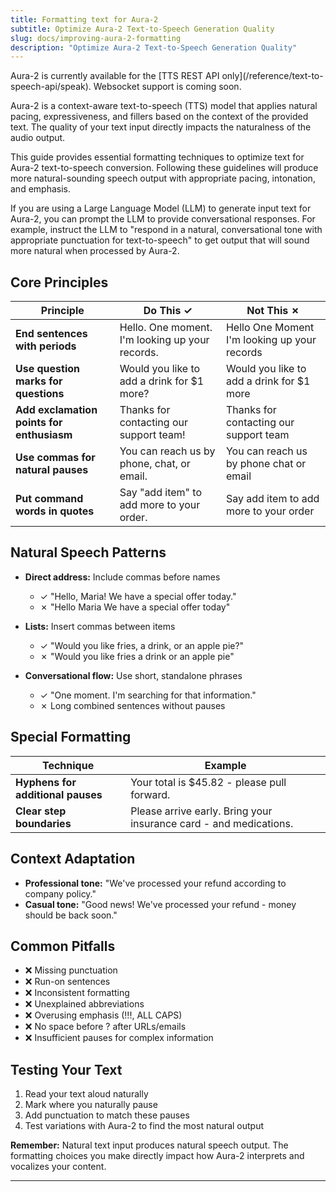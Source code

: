 ```yaml
---
title: Formatting text for Aura-2
subtitle: Optimize Aura-2 Text-to-Speech Generation Quality
slug: docs/improving-aura-2-formatting
description: "Optimize Aura-2 Text-to-Speech Generation Quality"
---
```


<Warning>
Aura-2 is currently available for the [TTS REST API only](/reference/text-to-speech-api/speak). Websocket support is coming soon.
</Warning>

Aura-2 is a context-aware text-to-speech (TTS) model that applies natural pacing, expressiveness, and fillers based on the context of the provided text. The quality of your text input directly impacts the naturalness of the audio output.

This guide provides essential formatting techniques to optimize text for Aura-2 text-to-speech conversion. Following these guidelines will produce more natural-sounding speech output with appropriate pacing, intonation, and emphasis.

<Info title="Note for LLM-Generated Text">
If you are using a Large Language Model (LLM) to generate input text for Aura-2, you can prompt the LLM to provide conversational responses. For example, instruct the LLM to "respond in a natural, conversational tone with appropriate punctuation for text-to-speech" to get output that will sound more natural when processed by Aura-2.
</Info>

## Core Principles

| Principle | Do This ✓ | Not This ✗ |
|-----------|-----------|------------|
| **End sentences with periods** | Hello. One moment. I'm looking up your records. | Hello One Moment I'm looking up your records |
| **Use question marks for questions** | Would you like to add a drink for $1 more? | Would you like to add a drink for $1 more |
| **Add exclamation points for enthusiasm** | Thanks for contacting our support team! | Thanks for contacting our support team |
| **Use commas for natural pauses** | You can reach us by phone, chat, or email. | You can reach us by phone chat or email |
| **Put command words in quotes** | Say "add item" to add more to your order. | Say add item to add more to your order |

## Natural Speech Patterns

- **Direct address:** Include commas before names
  - ✓ "Hello, Maria! We have a special offer today."
  - ✗ "Hello Maria We have a special offer today"

- **Lists:** Insert commas between items
  - ✓ "Would you like fries, a drink, or an apple pie?"
  - ✗ "Would you like fries a drink or an apple pie"

- **Conversational flow:** Use short, standalone phrases
  - ✓ "One moment. I'm searching for that information."
  - ✗ Long combined sentences without pauses

## Special Formatting

| Technique | Example |
|-----------|---------|
| **Hyphens for additional pauses** | Your total is $45.82 - please pull forward. |
| **Clear step boundaries** | Please arrive early. Bring your insurance card - and medications. |

## Context Adaptation

- **Professional tone:** "We've processed your refund according to company policy."
- **Casual tone:** "Good news! We've processed your refund - money should be back soon."

## Common Pitfalls

- ❌ Missing punctuation
- ❌ Run-on sentences
- ❌ Inconsistent formatting
- ❌ Unexplained abbreviations
- ❌ Overusing emphasis (!!!, ALL CAPS)
- ❌ No space before ? after URLs/emails
- ❌ Insufficient pauses for complex information

## Testing Your Text

1. Read your text aloud naturally
2. Mark where you naturally pause
3. Add punctuation to match these pauses
4. Test variations with Aura-2 to find the most natural output


**Remember:** Natural text input produces natural speech output. The formatting choices you make directly impact how Aura-2 interprets and vocalizes your content.

---


